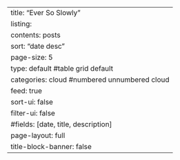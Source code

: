 ---
title: "Ever So Slowly"
listing:
  contents: posts
  sort: "date desc"
  page-size: 5
  type: default #table grid default
  categories: cloud #numbered unnumbered cloud
  feed: true
  sort-ui: false
  filter-ui: false
  #fields: [date, title, description]
page-layout: full
title-block-banner: false
---